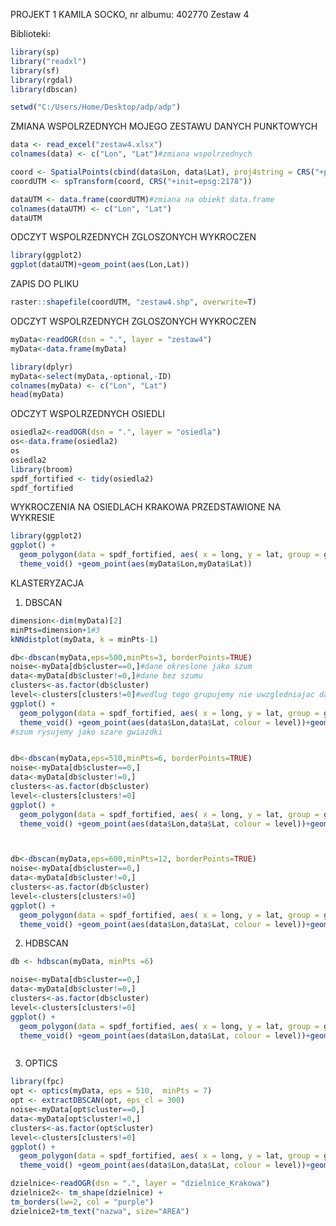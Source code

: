 PROJEKT 1
KAMILA SOCKO, nr albumu: 402770
Zestaw 4

Biblioteki:
```r
library(sp)
library("readxl")
library(sf)
library(rgdal)
library(dbscan)
```

```r
setwd("C:/Users/Home/Desktop/adp/adp")
```

ZMIANA WSPOLRZEDNYCH MOJEGO ZESTAWU DANYCH PUNKTOWYCH
```r

data <- read_excel("zestaw4.xlsx")
colnames(data) <- c("Lon", "Lat")#zmiana wspolrzednych

coord <- SpatialPoints(cbind(data$Lon, data$Lat), proj4string = CRS("+proj=longlat"))#utworzenie obiektu spatial points potrzebnego do zmiany wspolrzednych dla moich danych
coordUTM <- spTransform(coord, CRS("+init=epsg:2178"))

dataUTM <- data.frame(coordUTM)#zmiana na obiekt data.frame
colnames(dataUTM) <- c("Lon", "Lat")
dataUTM
```
ODCZYT WSPOLRZEDNYCH ZGLOSZONYCH WYKROCZEN
```r
library(ggplot2)
ggplot(dataUTM)+geom_point(aes(Lon,Lat))
```

ZAPIS DO PLIKU
```r
raster::shapefile(coordUTM, "zestaw4.shp", overwrite=T)
```
ODCZYT WSPOLRZEDNYCH ZGLOSZONYCH WYKROCZEN
```r
myData<-readOGR(dsn = ".", layer = "zestaw4") 
myData<-data.frame(myData)

library(dplyr)
myData<-select(myData,-optional,-ID)
colnames(myData) <- c("Lon", "Lat")
head(myData)
```

ODCZYT WSPOLRZEDNYCH OSIEDLI
```r
osiedla2<-readOGR(dsn = ".", layer = "osiedla") 
os<-data.frame(osiedla2)
os
osiedla2
library(broom)
spdf_fortified <- tidy(osiedla2)
spdf_fortified
```
WYKROCZENIA NA OSIEDLACH KRAKOWA PRZEDSTAWIONE NA WYKRESIE
```r
library(ggplot2)
ggplot() +
  geom_polygon(data = spdf_fortified, aes( x = long, y = lat, group = group), fill="#69b3a2", color="white") +
  theme_void() +geom_point(aes(myData$Lon,myData$Lat))
```
KLASTERYZACJA

1. DBSCAN
```r

dimension<-dim(myData)[2]
minPts=dimension+1#3
kNNdistplot(myData, k = minPts-1)

db<-dbscan(myData,eps=500,minPts=3, borderPoints=TRUE)
noise<-myData[db$cluster==0,]#dane okreslone jako szum
data<-myData[db$cluster!=0,]#dane bez szumu
clusters<-as.factor(db$cluster)
level<-clusters[clusters!=0]#wedlug tego grupujemy nie uwzgledniajac danych uznanych jako szum
ggplot() +
  geom_polygon(data = spdf_fortified, aes( x = long, y = lat, group = group), fill="thistle1", color="grey") +
  theme_void() +geom_point(aes(data$Lon,data$Lat, colour = level))+geom_point(aes(noise$Lon,noise$Lat), pch="*", size=5, col="grey")
#szum rysujemy jako szare gwiazdki


db<-dbscan(myData,eps=510,minPts=6, borderPoints=TRUE)
noise<-myData[db$cluster==0,]
data<-myData[db$cluster!=0,]
clusters<-as.factor(db$cluster)
level<-clusters[clusters!=0]
ggplot() +
  geom_polygon(data = spdf_fortified, aes( x = long, y = lat, group = group), fill="thistle1", color="grey") +
  theme_void() +geom_point(aes(data$Lon,data$Lat, colour = level))+geom_point(aes(noise$Lon,noise$Lat), pch="*", size=5, col="grey")



db<-dbscan(myData,eps=600,minPts=12, borderPoints=TRUE)
noise<-myData[db$cluster==0,]
data<-myData[db$cluster!=0,]
clusters<-as.factor(db$cluster)
level<-clusters[clusters!=0]
ggplot() +
  geom_polygon(data = spdf_fortified, aes( x = long, y = lat, group = group), fill="thistle1", color="grey") +
  theme_void() +geom_point(aes(data$Lon,data$Lat, colour = level))+geom_point(aes(noise$Lon,noise$Lat), pch="*", size=5, col="grey")

```
2. HDBSCAN
```r

db <- hdbscan(myData, minPts =6)

noise<-myData[db$cluster==0,]
data<-myData[db$cluster!=0,]
clusters<-as.factor(db$cluster)
level<-clusters[clusters!=0]
ggplot() +
  geom_polygon(data = spdf_fortified, aes( x = long, y = lat, group = group), fill="thistle1", color="grey") +
  theme_void() +geom_point(aes(data$Lon,data$Lat, colour = level))+geom_point(aes(noise$Lon,noise$Lat), pch="*", size=5, col="grey")



```

3. OPTICS
```r
library(fpc)
opt <- optics(myData, eps = 510,  minPts = 7)
opt <- extractDBSCAN(opt, eps_cl = 300)
noise<-myData[opt$cluster==0,]
data<-myData[opt$cluster!=0,]
clusters<-as.factor(opt$cluster)
level<-clusters[clusters!=0]
ggplot() +
  geom_polygon(data = spdf_fortified, aes( x = long, y = lat, group = group), fill="thistle1", color="grey") +
  theme_void() +geom_point(aes(data$Lon,data$Lat, colour = level))+geom_point(aes(noise$Lon,noise$Lat), pch="*", size=5, col="grey")

```

```r
dzielnice<-readOGR(dsn = ".", layer = "dzielnice_Krakowa") 
dzielnice2<- tm_shape(dzielnice) +
tm_borders(lw=2, col = "purple")
dzielnice2+tm_text("nazwa", size="AREA")
```


